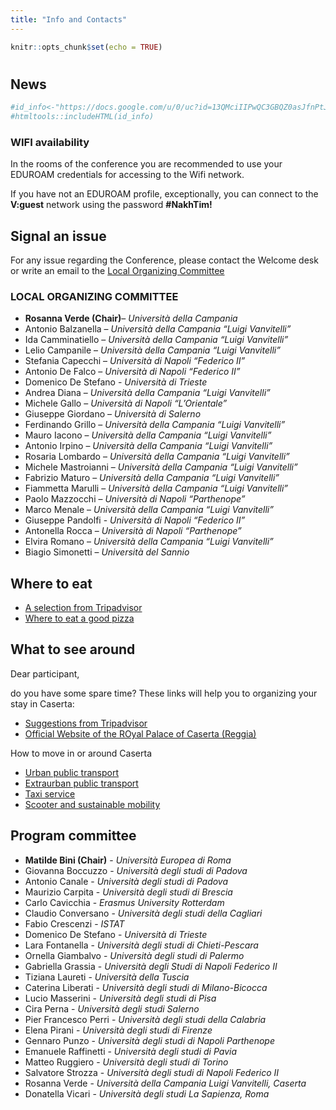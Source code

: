 ```yaml
---
title: "Info and Contacts"
---
```


```r
knitr::opts_chunk$set(echo = TRUE)
```

# {.tabset}

## News


```r
#id_info<-"https://docs.google.com/u/0/uc?id=13QMciIIPwQC3GBQZ0asJfnPtJVkcPIGA&export=download"
#htmltools::includeHTML(id_info)
```
### WIFI availability
In the rooms of the conference you are recommended to use your EDUROAM credentials for accessing to the Wifi network.

If you have not an EDUROAM profile, exceptionally, you can connect to the __V:guest__ network using the password __#NakhTim!__

## Signal an issue

For any issue regarding the Conference, please contact the Welcome desk or write an email to the
<a href = "mailto:sis2022caserta@google.com?subject=Conference issue&body=Dear SIS2022 Organization,%0D%0A I am (name, surname)  %0D%0A I need support for the following issue: %0D%0A">
Local Organizing Committee
</a>

### LOCAL ORGANIZING COMMITTEE

- __Rosanna Verde  (Chair)__– _Università della Campania_
- Antonio Balzanella – _Università della Campania “Luigi Vanvitelli”_
- Ida Camminatiello – _Università della Campania “Luigi Vanvitelli”_
- Lelio Campanile – _Università della Campania “Luigi Vanvitelli”_
- Stefania Capecchi – _Università di Napoli “Federico II”_
- Antonio De Falco – _Università di Napoli “Federico II”_
- Domenico De Stefano - _Università di Trieste_
- Andrea Diana – _Università della Campania “Luigi Vanvitelli”_
- Michele Gallo – _Università di Napoli “L’Orientale”_
- Giuseppe Giordano – _Università di Salerno_
- Ferdinando Grillo – _Università della Campania “Luigi Vanvitelli”_
- Mauro Iacono – _Università della Campania “Luigi Vanvitelli”_
- Antonio Irpino – _Università della Campania “Luigi Vanvitelli”_
- Rosaria Lombardo – _Università della Campania “Luigi Vanvitelli”_
- Michele Mastroianni – _Università della Campania “Luigi Vanvitelli”_
- Fabrizio Maturo – _Università della Campania “Luigi Vanvitelli”_
- Fiammetta Marulli – _Università della Campania “Luigi Vanvitelli”_
- Paolo Mazzocchi – _Università di Napoli “Parthenope”_
- Marco Menale – _Università della Campania “Luigi Vanvitelli”_
- Giuseppe Pandolfi - _Università di Napoli “Federico II”_
- Antonella Rocca – _Università di Napoli “Parthenope”_
- Elvira Romano – _Università della Campania “Luigi Vanvitelli”_
- Biagio Simonetti – _Università del Sannio_


## Where to eat

- [A selection from Tripadvisor](https://www.tripadvisor.it/Restaurants-g194713-Caserta_Province_of_Caserta_Campania.html)
- [Where to eat a good pizza](https://eataliantraveler.com/where-to-eat-the-best-pizza-in-caserta/)

## What to see around

Dear participant, 

do you have some spare time? These links will help you to organizing your stay in Caserta:

- [Suggestions from Tripadvisor](https://www.tripadvisor.it/Attractions-g194713-Activities-Caserta_Province_of_Caserta_Campania.html)
- [Official Website of the ROyal Palace of Caserta (Reggia)](https://reggiadicaserta.cultura.gov.it/)

How to move in or around Caserta

- [Urban public transport](https://aircampania.it/linee-e-orari/linee-caserta/)
- [Extraurban public transport](https://www.atcbus.it/p/autolinee_reg_nuovi_orari.htm)
- [Taxi service](http://www.serviziotaxicaserta.it/)
- [Scooter and sustainable mobility](https://updates.moovit.com/94349-2/)

## Program committee

- __Matilde Bini (Chair)__ - _Università Europea di Roma_
- Giovanna Boccuzzo - _Università degli studi di Padova_
- Antonio Canale - _Università degli studi di Padova_
- Maurizio Carpita - _Università degli studi di Brescia_
- Carlo Cavicchia - _Erasmus University Rotterdam_
- Claudio Conversano - _Università degli studi della Cagliari_
- Fabio Crescenzi - _ISTAT_
- Domenico De Stefano - _Università di Trieste_
- Lara Fontanella - _Università degli studi di Chieti-Pescara_
- Ornella Giambalvo - _Università degli studi di Palermo_
- Gabriella Grassia - _Università degli Studi di Napoli Federico II_
- Tiziana Laureti - _Università della Tuscia_
- Caterina Liberati - _Università degli studi di Milano-Bicocca_
- Lucio Masserini - _Università degli studi di Pisa_
- Cira Perna - _Università degli studi Salerno_
- Pier Francesco Perri - _Università degli studi della Calabria_
- Elena Pirani - _Università degli studi di Firenze_
- Gennaro Punzo - _Università degli studi di Napoli Parthenope_
- Emanuele Raffinetti - _Università degli studi di Pavia_
- Matteo Ruggiero - _Università degli studi di Torino_
- Salvatore Strozza - _Università degli studi di Napoli Federico II_
- Rosanna Verde - _Università della Campania Luigi Vanvitelli, Caserta_
- Donatella Vicari - _Università degli studi La Sapienza, Roma_
